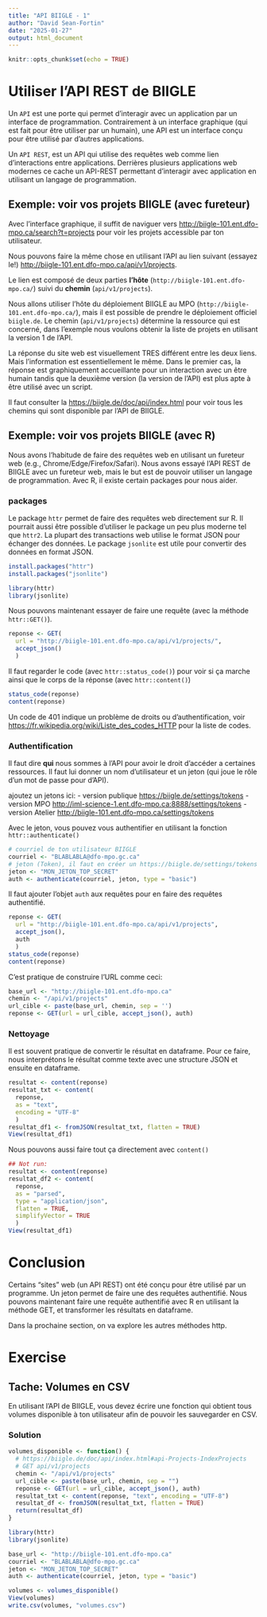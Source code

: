 ```yaml
---
title: "API BIIGLE - 1"
author: "David Sean-Fortin"
date: "2025-01-27"
output: html_document
---
```


```r
knitr::opts_chunk$set(echo = TRUE)
```

# Utiliser l'API REST de BIIGLE

Un `API` est une porte qui permet d'interagir avec un application par un interface de programmation. Contrairement à un interface graphique (qui est fait pour être utiliser par un humain), une API est un interface conçu pour être utilisé par d'autres applications.

Un `API REST`, est un API qui utilise des requêtes web comme lien d'interactions entre applications. Derrières plusieurs applications web modernes ce cache un API-REST permettant d'interagir avec application en utilisant un langage de programmation.

## Exemple: voir vos projets BIIGLE (avec fureteur)

Avec l'interface graphique, il suffit de naviguer vers <http://biigle-101.ent.dfo-mpo.ca/search?t=projects> pour voir les projets accessible par ton utilisateur.

Nous pouvons faire la même chose en utilisant l'API au lien suivant (essayez le!) <http://biigle-101.ent.dfo-mpo.ca/api/v1/projects>.

Le lien est composé de deux parties **l'hôte** (`http://biigle-101.ent.dfo-mpo.ca/`) suivi du **chemin** (`api/v1/projects`).

Nous allons utiliser l'hôte du déploiement BIIGLE au MPO (`http://biigle-101.ent.dfo-mpo.ca/`), mais il est possible de prendre le déploiement officiel `biigle.de`. Le chemin (`api/v1/projects`) détermine la ressource qui est concerné, dans l'exemple nous voulons obtenir la liste de projets en utilisant la version 1 de l'API.

La réponse du site web est visuellement TRES différent entre les deux liens. Mais l'information est essentiellement le même. Dans le premier cas, la réponse est graphiquement accueillante pour un interaction avec un être humain tandis que la deuxième version (la version de l'API) est plus apte à être utilisé avec un script.

Il faut consulter la [https://biigle.de/doc/api/index.html](documentation%20de%20l'API%20de%20Biigle) pour voir tous les chemins qui sont disponible par l'API de BIIGLE.

## Exemple: voir vos projets BIIGLE (avec R)

Nous avons l'habitude de faire des requêtes web en utilisant un fureteur web (e.g., Chrome/Edge/Firefox/Safari). Nous avons essayé l'API REST de BIIGLE avec un fureteur web, mais le but est de pouvoir utiliser un langage de programmation. Avec R, il existe certain packages pour nous aider.

### packages

Le package `httr` permet de faire des requêtes web directement sur R. Il pourrait aussi être possible d'utiliser le package un peu plus moderne tel que `httr2`.
La plupart des transactions web utilise le format JSON pour échanger des données. Le package `jsonlite` est utile pour convertir des données en format JSON.

```r

install.packages("httr")
install.packages("jsonlite")
```

```r
library(httr)
library(jsonlite)
```

Nous pouvons maintenant essayer de faire une requête (avec la méthode `httr::GET()`).

```r
reponse <- GET(
  url = "http://biigle-101.ent.dfo-mpo.ca/api/v1/projects/",
  accept_json()
  )
```

Il faut regarder le code (avec `httr::status_code()`) pour voir si ça marche ainsi que le corps de la réponse (avec `httr::content()`)

```r
status_code(reponse)
content(reponse)
```

Un code de 401 indique un problème de droits ou d'authentification, voir [https://fr.wikipedia.org/wiki/Liste_des_codes_HTTP](une%20list%20de%20codes%20et%20leur%20d/finitions) pour la liste de codes.

### Authentification

Il faut dire **qui** nous sommes à l'API pour avoir le droit d'accéder a certaines ressources. Il faut lui donner un nom d'utilisateur et un jeton (qui joue le rôle d'un mot de passe pour d'API).

ajoutez un jetons ici:
-   version publique <https://biigle.de/settings/tokens>
-   version MPO  <http://iml-science-1.ent.dfo-mpo.ca:8888/settings/tokens>
-   version Atelier <http://biigle-101.ent.dfo-mpo.ca/settings/tokens>

Avec le jeton, vous pouvez vous authentifier en utilisant la fonction `httr::authenticate()`

```r
# courriel de ton utilisateur BIIGLE
courriel <- "BLABLABLA@dfo-mpo.gc.ca"
# jeton (Token), il faut en créer un https://biigle.de/settings/tokens
jeton <- "MON_JETON_TOP_SECRET"
auth <- authenticate(courriel, jeton, type = "basic")
```

Il faut ajouter l'objet `auth` aux requêtes pour en faire des requêtes authentifié.
```r
reponse <- GET(
  url = "http://biigle-101.ent.dfo-mpo.ca/api/v1/projects",
  accept_json(),
  auth
  )
status_code(reponse)
content(reponse)
```

C'est pratique de construire l'URL comme ceci:
```r
base_url <- "http://biigle-101.ent.dfo-mpo.ca"
chemin <- "/api/v1/projects"
url_cible <- paste(base_url, chemin, sep = '')
reponse <- GET(url = url_cible, accept_json(), auth)
```

### Nettoyage

Il est souvent pratique de convertir le résultat en dataframe. Pour ce faire, nous interprétons le résultat comme texte avec une structure JSON et ensuite en dataframe.

```r
resultat <- content(reponse)
resultat_txt <- content(
  reponse,
  as = "text",
  encoding = "UTF-8"
  )
resultat_df1 <- fromJSON(resultat_txt, flatten = TRUE)
View(resultat_df1)
```


Nous pouvons aussi faire tout ça directement avec `content()`
```r

## Not run: 
resultat <- content(reponse)
resultat_df2 <- content(
  reponse,
  as = "parsed",
  type = "application/json",
  flatten = TRUE,
  simplifyVector = TRUE
  )
View(resultat_df1)
```

# Conclusion

Certains "sites" web (un API REST) ont été conçu pour être utilisé par un programme. Un jeton permet de faire une des requêtes authentifié. Nous pouvons maintenant faire une requête authentifié avec R en utilisant la méthode GET, et transformer les résultats en dataframe.

Dans la prochaine section, on va explore les autres méthodes http.

# Exercise

## Tache: Volumes en CSV

En utilisant l'API de BIIGLE, vous devez écrire une fonction qui obtient tous volumes disponible à ton utilisateur afin de pouvoir les sauvegarder en CSV.

### Solution

```r
volumes_disponible <- function() {
  # https://biigle.de/doc/api/index.html#api-Projects-IndexProjects
  # GET api/v1/projects
  chemin <- "/api/v1/projects"
  url_cible <- paste(base_url, chemin, sep = "")
  reponse <- GET(url = url_cible, accept_json(), auth)
  resultat_txt <- content(reponse, "text", encoding = "UTF-8")
  resultat_df <- fromJSON(resultat_txt, flatten = TRUE)
  return(resultat_df)
}

library(httr)
library(jsonlite)

base_url <- "http://biigle-101.ent.dfo-mpo.ca"
courriel <- "BLABLABLA@dfo-mpo.gc.ca"
jeton <- "MON_JETON_TOP_SECRET"
auth <- authenticate(courriel, jeton, type = "basic")

volumes <- volumes_disponible()
View(volumes)
write.csv(volumes, "volumes.csv")
```

